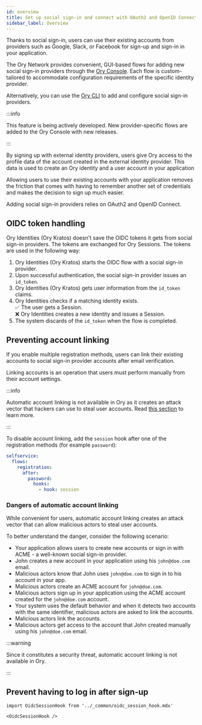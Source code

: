 ```yaml
---
id: overview
title: Set up social sign-in and connect with OAuth2 and OpenID Connect providers
sidebar_label: Overview
---
```


Thanks to social sign-in, users can use their existing accounts from providers such as Google, Slack, or Facebook for sign-up and
sign-in in your application.

The Ory Network provides convenient, GUI-based flows for adding new social sign-in providers through the
[Ory Console](https://console.ory.sh/login). Each flow is custom-tailored to accommodate configuration requirements of the
specific identity provider.

Alternatively, you can use the [Ory CLI](../../guides/cli/installation) to add and configure social sign-in providers.

:::info

This feature is being actively developed. New provider-specific flows are added to the Ory Console with new releases.

:::

By signing up with external identity providers, users give Ory access to the profile data of the account created in the external
identity provider. This data is used to create an Ory identity and a user account in your application

Allowing users to use their existing accounts with your application removes the friction that comes with having to remember
another set of credentials and makes the decision to sign up much easier.

Adding social sign-in providers relies on OAuth2 and OpenID Connect.

## OIDC token handling

Ory Identities (Ory Kratos) doesn't save the OIDC tokens it gets from social sign-in providers. The tokens are exchanged for Ory
Sessions. The tokens are used in the following way:

1. Ory Identities (Ory Kratos) starts the OIDC flow with a social sign-in provider.
2. Upon successful authentication, the social sign-in provider issues an `id_token`.
3. Ory Identities (Ory Kratos) gets user information from the `id_token` claims.
4. Ory Identities checks if a matching identity exists. <br /> ✅ The user gets a Session. <br /> ❌ Ory Identities creates a new
   identity and issues a Session.
5. The system discards of the `id_token` when the flow is completed.

## Preventing account linking

If you enable multiple registration methods, users can link their existing accounts to social sign-in provider accounts after
email verification.

Linking accounts is an operation that users must perform manually from their account settings.

:::info

Automatic account linking is not available in Ory as it creates an attack vector that hackers can use to steal user accounts. Read
[this section](#dangers-of-automatic-account-linking) to learn more.

:::

To disable account linking, add the `session` hook after one of the registration methods (for example `password`):

```yaml
selfservice:
  flows:
    registration:
      after:
        password:
          hooks:
            - hook: session
```

### Dangers of automatic account linking

While convenient for users, automatic account linking creates an attack vector that can allow malicious actors to steal user
accounts.

To better understand the danger, consider the following scenario:

- Your application allows users to create new accounts or sign in with ACME - a well-known social sign-in provider.
- John creates a new account in your application using his `john@doe.com` email.
- Malicious actors know that John uses `john@doe.com` to sign in to his account in your app.
- Malicious actors create an ACME account for `john@doe.com`.
- Malicious actors sign up in your application using the ACME account created for the `john@doe.com` account.
- Your system uses the default behavior and when it detects two accounts with the same identifier, malicious actors are asked to
  link the accounts.
- Malicious actors link the accounts.
- Malicious actors get access to the account that John created manually using his `john@doe.com` email.

:::warning

Since it constitutes a security threat, automatic account linking is not available in Ory.

:::

## Prevent having to log in after sign-up

```mdx-code-block
import OidcSessionHook from '../_common/oidc_session_hook.mdx'

<OidcSessionHook />
```

